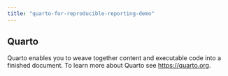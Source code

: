```yaml
---
title: "quarto-for-reproducible-reporting-demo"
---
```


## Quarto

Quarto enables you to weave together content and executable code into a finished document. To learn more about Quarto see <https://quarto.org>.
